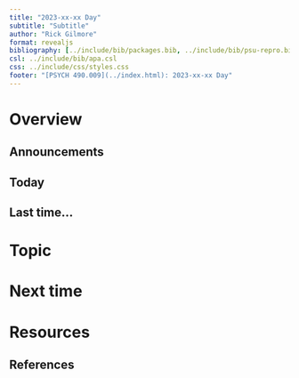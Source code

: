 ```yaml
---
title: "2023-xx-xx Day"
subtitle: "Subtitle"
author: "Rick Gilmore"
format: revealjs
bibliography: [../include/bib/packages.bib, ../include/bib/psu-repro.bib]
csl: ../include/bib/apa.csl
css: ../include/css/styles.css
footer: "[PSYCH 490.009](../index.html): 2023-xx-xx Day"
---
```


# Overview

## Announcements

## Today

## Last time...

# Topic

# Next time

# Resources

## References